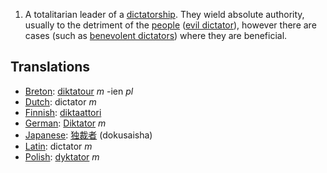 #A totalitarian leader of a [[dictatorship]].  They wield absolute authority, usually to the detriment of the [[people]] ([[evil dictator]]), however there are cases (such as [[benevolent dictator]]s) where they are beneficial.

==Translations==
*[[Breton]]: [[diktatour]] ''m'' -ien ''pl''
*[[Dutch]]: dictator ''m''
*[[Finnish]]: [[diktaattori]]
*[[German]]: [[Diktator]] ''m''
*[[Japanese]]: [[独裁者]] (dokusaisha)
*[[Latin]]: dictator ''m''
*[[Polish]]: [[dyktator]] ''m''
